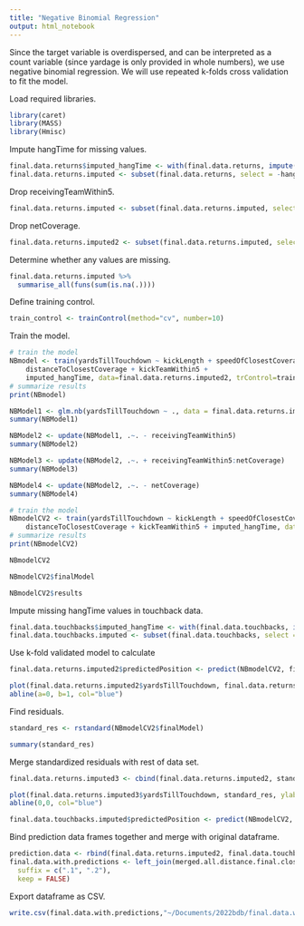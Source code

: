 ```yaml
---
title: "Negative Binomial Regression"
output: html_notebook
---
```


Since the target variable is overdispersed, and can be interpreted as a count variable (since yardage is only provided in whole numbers), we use negative binomial regression. We will use repeated k-folds cross validation to fit the model.

Load required libraries.

```r
library(caret)
library(MASS)
library(Hmisc)
```

Impute hangTime for missing values.

```r
final.data.returns$imputed_hangTime <- with(final.data.returns, impute(hangTime, mean))
final.data.returns.imputed <- subset(final.data.returns, select = -hangTime)
```

Drop receivingTeamWithin5.

```r
final.data.returns.imputed <- subset(final.data.returns.imputed, select = -receivingTeamWithin5)
```

Drop netCoverage.

```r
final.data.returns.imputed2 <- subset(final.data.returns.imputed, select = -netCoverage)
```

Determine whether any values are missing.

```r
final.data.returns.imputed %>%
  summarise_all(funs(sum(is.na(.))))
```


Define training control.
```r
train_control <- trainControl(method="cv", number=10)
```

Train the model.

```r
# train the model
NBmodel <- train(yardsTillTouchdown ~ kickLength + speedOfClosestCoverage + 
    distanceToClosestCoverage + kickTeamWithin5 + 
    imputed_hangTime, data=final.data.returns.imputed2, trControl=train_control, method="glm.nb")
# summarize results
print(NBmodel)
```

```r
NBModel1 <- glm.nb(yardsTillTouchdown ~ ., data = final.data.returns.imputed)
summary(NBModel1)
```

```r
NBModel2 <- update(NBModel1, .~. - receivingTeamWithin5)
summary(NBModel2)
```
```r
NBModel3 <- update(NBModel2, .~. + receivingTeamWithin5:netCoverage)
summary(NBModel3)
```

```r
NBModel4 <- update(NBModel2, .~. - netCoverage)
summary(NBModel4)
```

```r
# train the model
NBmodelCV2 <- train(yardsTillTouchdown ~ kickLength + speedOfClosestCoverage + 
    distanceToClosestCoverage + kickTeamWithin5 + imputed_hangTime, data=final.data.returns.imputed, trControl=train_control, method="glm.nb", start =  c(4, 0.1, 0.1, 0.1, 0.1, 0.1))
# summarize results
print(NBmodelCV2)
```

```r
NBmodelCV2
```
```r
NBmodelCV2$finalModel
```

```r
NBmodelCV2$results
```
Impute missing hangTime values in touchback data.

```r
final.data.touchbacks$imputed_hangTime <- with(final.data.touchbacks, impute(hangTime, mean))
final.data.touchbacks.imputed <- subset(final.data.touchbacks, select = -c(hangTime, receivingTeamWithin5, netCoverage))
```

Use k-fold validated model to calculate 

```r
final.data.returns.imputed2$predictedPosition <- predict(NBmodelCV2, final.data.returns.imputed2)
```


```r
plot(final.data.returns.imputed2$yardsTillTouchdown, final.data.returns.imputed2$predictedPosition, xlab = "Yards till Touchdown", ylab = "Model Prediction", main = "Comparing Return Data with Regression Prediction")
abline(a=0, b=1, col="blue")

```
Find residuals.

```r
standard_res <- rstandard(NBmodelCV2$finalModel)
```

```r
summary(standard_res)
```

Merge standardized residuals with rest of data set.

```r
final.data.returns.imputed3 <- cbind(final.data.returns.imputed2, standard_res)
```


```r
plot(final.data.returns.imputed3$yardsTillTouchdown, standard_res, ylab='Standardized Residuals', xlab='Yards till Touchdown', main="Kickoff Return Data")
abline(0,0, col="blue")
```


```r
final.data.touchbacks.imputed$predictedPosition <- predict(NBmodelCV2, final.data.touchbacks.imputed)
```

Bind prediction data frames together and merge with original dataframe.

```r
prediction.data <- rbind(final.data.returns.imputed2, final.data.touchbacks.imputed)
final.data.with.predictions <- left_join(merged.all.distance.final.closestcoverage, prediction.data, by = c("gameId", "playId", "kickLength", "speedOfClosestCoverage", "distanceToClosestCoverage", "kickTeamWithin5", "yardsTillTouchdown"), copy = FALSE,
  suffix = c(".1", ".2"),
  keep = FALSE)
```

Export dataframe as CSV.

```r
write.csv(final.data.with.predictions,"~/Documents/2022bdb/final.data.with.predictions.csv", row.names = FALSE)
```


